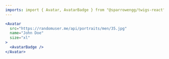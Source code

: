 ```yaml
---
imports: import { Avatar, AvatarBadge } from "@sparrowengg/twigs-react";
---
```


```jsx live play=avatar-badge
<Avatar
  src="https://randomuser.me/api/portraits/men/35.jpg"
  name="John Doe"
  size="xl"
>
  <AvatarBadge />
</Avatar>
```
